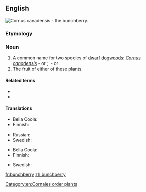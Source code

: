 ==English==
[[Image:Cornus unalaschkensis 25781.jpg|thumb|''[[Cornus canadensis]]'' - the '''bunchberry'''.]]
{{wikipedia}}

===Etymology===
{{compound|bunch|berry|lang=en}}

===Noun===
{{en-noun|bunchberries}}

# A common name for two species of [[dwarf]] [[dogwood]]s: ''[[Cornus canadensis]]''&nbsp;- {{vern|Canadian bunchberry}} or {{vern|eastern bunchberry}}; {{taxlink|Cornus suecica|species|noshow=1|ver=161031}}&nbsp;- {{vern|Eurasian bunchberry}} or {{vern|northern bunchberry}}.
# The fruit of either of these plants.

====Related terms====
* {{vern|Canadian dwarf cornel}}
* {{l|en|crackerberry}}

====Translations====
{{trans-top|plant}}
* Bella Coola: {{t|blc|p̓x̣ʷłtłp}}
* Finnish: {{t|fi|ruohokanukka}}
{{trans-mid}}
* Russian: {{t+|ru|дёрен|m}}
* Swedish: {{t|sv|hönsbär|n}}
{{trans-bottom}}

{{trans-top|fruit}}
* Bella Coola: {{t|blc|p̓x̣ʷłt}}
* Finnish: {{t|fi|[[ruohokanukan]] [[marja]]}}
{{trans-mid}}
* Swedish: {{t|sv|hönsbär|n}}
{{trans-bottom}}

[[Category:en:Cornales order plants]]

[[fr:bunchberry]]
[[zh:bunchberry]]